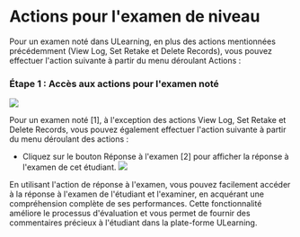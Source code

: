 
# Actions pour l'examen de niveau 
 
 Pour un examen noté dans ULearning, en plus des actions mentionnées précédemment (View Log, Set Retake et Delete Records), vous pouvez effectuer l'action suivante à partir du menu déroulant Actions : 
 
 ### Étape 1 : Accès aux actions pour l'examen noté 
 
 ![]( /img/utest/teacher/result07.png) 
 
 Pour un examen noté [1], à l'exception des actions View Log, Set Retake et Delete Records, vous pouvez également effectuer l'action suivante à partir du menu déroulant des actions : 
 
 - Cliquez sur le bouton Réponse à l'examen [2] pour afficher la réponse à l'examen de cet étudiant. 
 ![]( /img/utest/teacher/result08.png) 
 
 En utilisant l'action de réponse à l'examen, vous pouvez facilement accéder à la réponse à l'examen de l'étudiant et l'examiner, en acquérant une compréhension complète de ses performances. Cette fonctionnalité améliore le processus d'évaluation et vous permet de fournir des commentaires précieux à l'étudiant dans la plate-forme ULearning.
